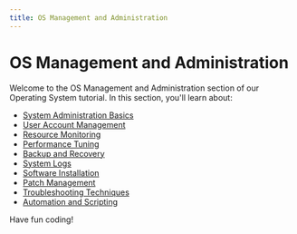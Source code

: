 ```yaml
---
title: OS Management and Administration
---
```


# OS Management and Administration

Welcome to the OS Management and Administration section of our Operating System tutorial. In this section, you'll learn about:

- [System Administration Basics](./0-system-administration-basics.mdx)
- [User Account Management](./1-user-account-management.mdx)
- [Resource Monitoring](./2-resource-monitoring.mdx)
- [Performance Tuning](./3-performance-tuning.mdx)
- [Backup and Recovery](./4-backup-and-recovery.mdx)
- [System Logs](./5-system-logs.mdx)
- [Software Installation](./6-software-installation.mdx)
- [Patch Management](./7-patch-management.mdx)
- [Troubleshooting Techniques](./8-troubleshooting-techniques.mdx)
- [Automation and Scripting](./9-automation-and-scripting.mdx)

Have fun coding!